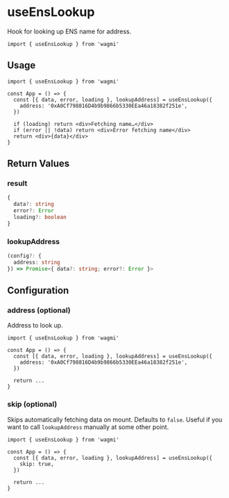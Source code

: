 # useEnsLookup

Hook for looking up ENS name for address.

```tsx
import { useEnsLookup } from 'wagmi'
```

## Usage

```tsx
import { useEnsLookup } from 'wagmi'

const App = () => {
  const [{ data, error, loading }, lookupAddress] = useEnsLookup({
    address: '0xA0Cf798816D4b9b9866b5330EEa46a18382f251e',
  })

  if (loading) return <div>Fetching name…</div>
  if (error || !data) return <div>Error fetching name</div>
  return <div>{data}</div>
}
```

## Return Values

### result

```ts
{
  data?: string
  error?: Error
  loading?: boolean
}
```

### lookupAddress

```ts
(config?: {
  address: string
}) => Promise<{ data?: string; error?: Error }>
```

## Configuration

### address (optional)

Address to look up.

```tsx highlight='5'
import { useEnsLookup } from 'wagmi'

const App = () => {
  const [{ data, error, loading }, lookupAddress] = useEnsLookup({
    address: '0xA0Cf798816D4b9b9866b5330EEa46a18382f251e',
  })

  return ...
}
```

### skip (optional)

Skips automatically fetching data on mount. Defaults to `false`. Useful if you want to call `lookupAddress` manually at some other point.

```tsx highlight='5'
import { useEnsLookup } from 'wagmi'

const App = () => {
  const [{ data, error, loading }, lookupAddress] = useEnsLookup({
    skip: true,
  })

  return ...
}
```

